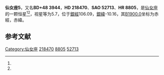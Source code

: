 {{Starbox begin
| name = 仙女座5
}}
{{Starbox observe
| epoch = [[J2000.0|J2000.0]]
| constell = [[仙女座|仙女座]]<ref name=SIMBAD>{{cite web
 | url=http://simbad.u-strasbg.fr/simbad/sim-id?Ident=HR+8805
 | title=Pulsating variable Star
 | publisher=Centre de Données astronomiques de Strasbourg
 | work=SIMBAD
 | accessdate=2012-07-13
 | archive-date=2016-03-19
 | archive-url=https://web.archive.org/web/20160319041102/http://simbad.u-strasbg.fr/simbad/sim-id?Ident=HR+8805
 | dead-url=no
 }}</ref><ref name=DATA>{{cite web
 | url=http://vizier.u-strasbg.fr/viz-bin/VizieR-5?-out.add=.&-source=5050&-corr=PK=HR&-out.max=9999&HR=8805
 | title=VizieR Detailed Page
 | accessdate=2012-07-13
 | archive-date=2016-03-05
 | archive-url=https://web.archive.org/web/20160305001044/http://vizier.u-strasbg.fr/viz-bin/VizieR-5?-out.add=.&-source=5050&-corr=PK=HR&-out.max=9999&HR=8805
 | dead-url=no
 }}</ref>
| 星官 = 
| ra = {{RA|23|7|45.4}}<ref name=SIMBAD /><ref name=DATA />
| dec = {{DEC|+49|17|45}}<ref name=SIMBAD /><ref name=DATA />
| appmag_v = 5.7<ref name=SIMBAD /><ref name=DATA />
}}
{{Starbox character
| class = F5V<ref name=SIMBAD /><ref name=DATA />
| b-v = 0.44<ref name=SIMBAD /><ref name=DATA />
| u-b = -0.03<ref name=SIMBAD /><ref name=DATA />
| r-i = <ref name=SIMBAD /><ref name=DATA />
| variable = 
}}
{{Starbox astrometry
| radial_v = -0.03
| prop_mo_ra = -2
| parallax = 0.021
| p_error = 
}}
{{Starbox catalog
| names =BD+48 3944，[[SAO星表|SAO]] 52713，[[HD星表|HD]] 218470，[[HR星表|HR]] 8805}}
{{Starbox reference |Simbad=HR+8805}}
{{Starbox end}}

'''仙女座5'''，又名'''BD+48 3944'''，'''HD 218470'''、'''SAO 52713'''、'''HR 8805'''，是[[仙女座|仙女座]]的一颗恒星<ref name=SIMBAD /><ref name=DATA />，视星等为5.7，位于[[銀道座標系|銀經]]106.09，[[銀道座標系|銀緯]]-10.16，其[[B1900.0|B1900.0]]坐标为赤經{{RA|23|3|12.7}}，赤緯{{DEC|+48|-10.16|4}}。

== 参考文献 ==
{{reflist}}

{{star-stub}}

{{仙女座恒星}}
[[Category:仙女座|Category:仙女座]]
[[Category:HD和HDE天體|218470]]
[[Category:HR天體|8805]]
[[Category:SAO天體|52713]]